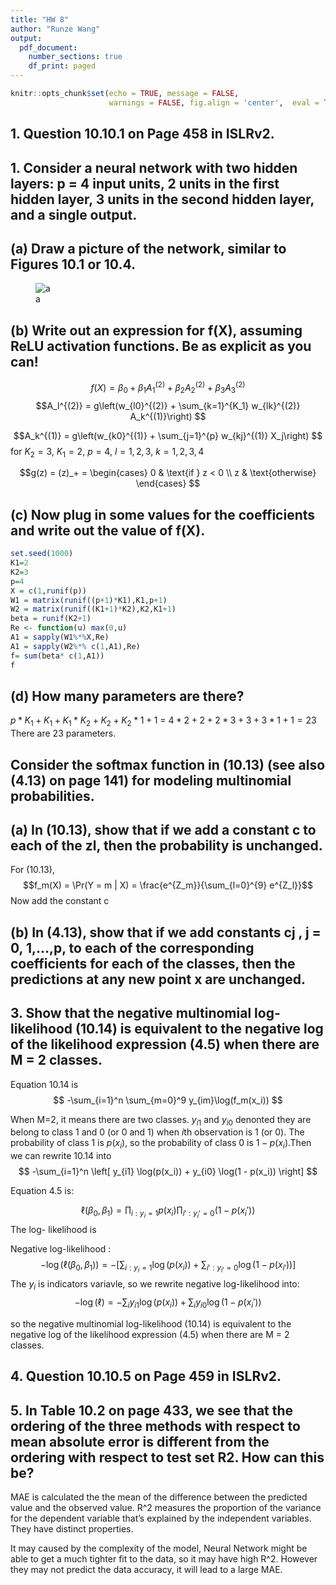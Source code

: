 ```yaml
---
title: "HW 8"
author: "Runze Wang"
output:
  pdf_document:
    number_sections: true
    df_print: paged
---
```


```r
knitr::opts_chunk$set(echo = TRUE, message = FALSE,
                      warnings = FALSE, fig.align = 'center',  eval = TRUE)
```


## 1. Question 10.10.1 on Page 458 in ISLRv2. 
## 1. Consider a neural network with two hidden layers: p = 4 input units, 2 units in the first hidden layer, 3 units in the second hidden layer, and a single output.

## (a) Draw a picture of the network, similar to Figures 10.1 or 10.4.

![a](/Users/V/Desktop/IMG_776F242EF5F4-1.jpeg)


## (b) Write out an expression for f(X), assuming ReLU activation functions. Be as explicit as you can!


$$f(X) = \beta_0 + \beta_1 A^{(2)}_1 + \beta_2 A^{(2)}_2 + \beta_3 A^{(2)}_3$$
$$A_l^{(2)} = g\left(w_{l0}^{(2)} + \sum_{k=1}^{K_1} w_{lk}^{(2)} A_k^{(1)}\right) $$

$$A_k^{(1)} = g\left(w_{k0}^{(1)} + \sum_{j=1}^{p} w_{kj}^{(1)} X_j\right) $$
for $K_2 = 3$, $K_1 = 2$, $p = 4$, $l = 1,2,3$, $k=1,2,3,4$

$$g(z) = (z)_+ = \begin{cases}
  0 & \text{if } z < 0 \\
  z & \text{otherwise}
\end{cases} $$

## (c) Now plug in some values for the coefficients and write out the value of f(X).
```r
set.seed(1000)
K1=2
K2=3
p=4
X = c(1,runif(p))
W1 = matrix(runif((p+1)*K1),K1,p+1)
W2 = matrix(runif((K1+1)*K2),K2,K1+1)
beta = runif(K2+1)
Re <- function(u) max(0,u)
A1 = sapply(W1%*%X,Re)
A1 = sapply(W2%*% c(1,A1),Re)
f= sum(beta* c(1,A1))
f


```

## (d) How many parameters are there?
$p* K_1 + K_1 + K_1* K_2 + K_2 + K_2 *1 + 1$ = $4*2+2 + 2*3+3 + 3*1+1 = 23$
There are 23 parameters.

\newpage

## Consider the softmax function in (10.13) (see also (4.13) on page 141) for modeling multinomial probabilities.
## (a) In (10.13), show that if we add a constant c to each of the zl, then the probability is unchanged.

For (10.13), $$f_m(X) = \Pr(Y = m | X) = \frac{e^{Z_m}}{\sum_{l=0}^{9} e^{Z_l}}$$
Now add the constant c 
\begin{align*}
\Pr(Y=m|X) 
 &= \frac{e^{Z_m+c}}{\sum_{l=0}^9 e^{Z_l+c}} \\
 &= \frac{e^{Z_m}e^c}{\sum_{l=0}^9 e^{Z_l}e^c} \quad \text{(Exponent Product Rule)} \\
 &= \frac{e^{Z_m}e^c}{e^c\sum_{l=0}^9 e^{Z_l}} \\
 &= \frac{e^{Z_m}}{\sum_{l=0}^9 e^{Z_l}} \\
\end{align*}


## (b) In (4.13), show that if we add constants cj , j = 0, 1,...,p, to each of the corresponding coefficients for each of the classes, then the predictions at any new point x are unchanged.

\begin{align*}
\Pr(Y=m|X=x) 
&= \frac{e^{\beta_{m0}x_0 + c_0 + \beta_{m1}x_1 + c_1 + \ldots + \beta_{mp}x_p + c_p}}{\sum_{l=0}^m e^{\beta_{l0}x_0 + c_0 + \beta_{l1}x_1 + c_1 + \ldots + \beta_{lp}x_p + c_p}} \\
&= \frac{e^{c_0 + c_1 + \ldots + c_p}(e^{\beta_{m0}x_0 + \beta_{m1}x_1 + \ldots + \beta_{mp}x_p})}{\sum_{l=0}^m e^{c_0 + c_1 + \ldots + c_p}(e^{\beta_{l0}x_0 + \beta_{l1}x_1 + \ldots + \beta_{lp}x_p})} \quad \text{(Exponent Product Rule)} \\
&= \frac{e^{\beta_{m0}x_0 + \beta_{m1}x_1 + \ldots + \beta_{mp}x_p}}{\sum_{l=0}^m e^{\beta_{l0}x_0 + \beta_{l1}x_1 + \ldots + \beta_{lp}x_p}} \\
\end{align*}


\newpage
## 3. Show that the negative multinomial log-likelihood (10.14) is equivalent to the negative log of the likelihood expression (4.5) when there are M = 2 classes.

Equation 10.14 is 
$$
-\sum_{i=1}^n \sum_{m=0}^9 y_{im}\log(f_m(x_i))
$$

When M=2, it means there are two classes. $y_{i1}$ and $y_{i0}$ denonted they are belong to class 1 and 0 (or 0 and 1) when $i$th observation is 1 (or 0).
The probability of class 1 is $p(x_i)$, so the probability of class 0 is $1-p(x_i)$.Then we can rewrite 10.14 into 
$$
-\sum_{i=1}^n \left[ y_{i1} \log(p(x_i)) + y_{i0} \log(1 - p(x_i)) \right]
$$

Equation 4.5 is:

$$
\ell(\beta_0, \beta_1) = \prod_{i:y_i=1}p(x_i) \prod_{i':y_i'=0}(1-p(x_i'))
$$
The log- likelihood is 
\begin{align*}
\log(\ell(\beta_0, \beta_1)) 
 &= \log \left( \prod_{i:y_i=1}p(x_i) \prod_{i':y_i'=0}(1-p(x_i')) \right ) \\
 &= \sum_{i:y_1=1}\log(p(x_i)) + \sum_{i':y_i'=0}\log(1-p(x_i')) \quad \text{(Product Rule Of Logarithms)} \\
\end{align*}

Negative log-likelihood :
$$
-\log(\ell(\beta_0, \beta_1)) = -\left[ \sum_{i:y_i=1}\log(p(x_i)) + \sum_{i':y_{i'}=0}\log(1 - p(x_{i'})) \right]
$$
 The $y_i$ is indicators variavle, so we rewrite negative log-likelihood into:
$$
-\log(\ell) = -\sum_{i}y_{i1}\log(p(x_i)) + \sum_{i}y_{i0}\log(1-p(x_i'))
$$

so the negative multinomial log-likelihood (10.14) is equivalent to the negative log of the likelihood expression (4.5) when there are M = 2 classes.

\newpage

## 4. Question 10.10.5 on Page 459 in ISLRv2. 
## 5. In Table 10.2 on page 433, we see that the ordering of the three methods with respect to mean absolute error is different from the ordering with respect to test set R2. How can this be?

MAE is calculated the the mean of the difference between the predicted value and the observed value. R^2 measures the proportion of the variance for the dependent variable that's explained by the independent variables. They have distinct properties.

It may caused by the complexity of the model, Neural Network might be able to get a much tighter fit to the data, so it may have high R^2. However they may not predict the data accuracy, it will lead to a large MAE.




